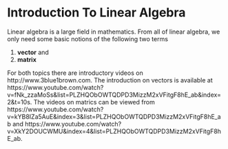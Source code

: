 # Introduction To Linear Algebra {#intro-linalg}
Linear algebra is a large field in mathematics. From all of linear algebra, we only need some basic notions of the following two terms

1. __vector__ and 
2. __matrix__

For both topics there are introductory videos on http://www.3blue1brown.com. The introduction on vectors is available at https://www.youtube.com/watch?v=fNk_zzaMoSs&list=PLZHQObOWTQDPD3MizzM2xVFitgF8hE_ab&index=2&t=10s. The videos on matrics can be viewed from https://www.youtube.com/watch?v=kYB8IZa5AuE&index=3&list=PLZHQObOWTQDPD3MizzM2xVFitgF8hE_ab and https://www.youtube.com/watch?v=XkY2DOUCWMU&index=4&list=PLZHQObOWTQDPD3MizzM2xVFitgF8hE_ab.